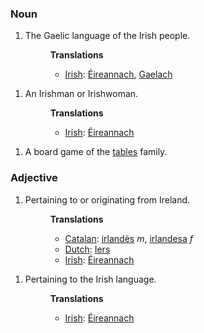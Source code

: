 ===Noun===
#The Gaelic language of the Irish people.
#:'''Translations'''
#:*[[Irish]]: [[Éireannach]], [[Gaelach]]

#An Irishman or Irishwoman.
#:'''Translations'''
#:*[[Irish]]: [[Éireannach]]

#A board game of the [[tables]] family.

===Adjective===
#Pertaining to or originating from Ireland.
#:'''Translations'''
#:*[[Catalan]]: [[irlandès]] ''m'', [[irlandesa]] ''f''
#:*[[Dutch]]: [[Iers]]
#:*[[Irish]]: [[Éireannach]]

#Pertaining to the Irish language.
#:'''Translations'''
#:*[[Irish]]: [[Éireannach]]